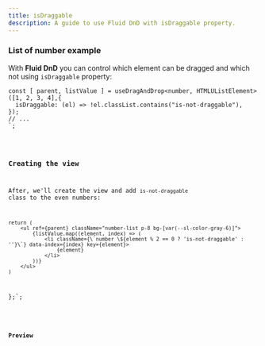 ```yaml
---
title: isDraggable
description: A guide to use Fluid DnD with isDraggable property.
---
```



### List of number example

With **Fluid DnD** you can control which element can be dragged and which not using `isDraggable` property:

    const [ parent, listValue ] = useDragAndDrop<number, HTMLUListElement>([1, 2, 3, 4],{
      isDraggable: (el) => !el.classList.contains("is-not-draggable"),
    });
    // ...
    `;

<Code code={listOfNumbers} lang="tsx" />

### Creating the view

After, we'll create the view and add `is-not-draggable` class to the even numbers:

    return (
        <ul ref={parent} className="number-list p-8 bg-[var(--sl-color-gray-6)]">
            {listValue.map((element, index) => (
                <li className={\`number \${element % 2 == 0 ? 'is-not-draggable' : ''}\`} data-index={index} key={element}>
                    {element}
                </li>
            ))}
        </ul>
    )
};`;


<Code code={listOfNumbersDraggable} lang="tsx" mark={highlightsDraggable} />

### Preview

<div class="pl-8">
  <SingleListWithIsDraggable client:load />
</div>
